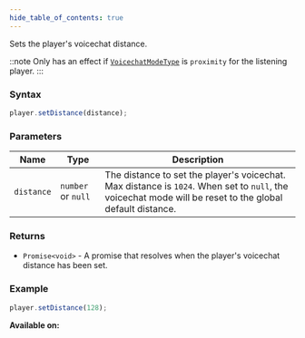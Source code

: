 ```yaml
---
hide_table_of_contents: true
---
```



Sets the player's voicechat distance.

::note
Only has an effect if [`VoicechatModeType`](/sdk/types/VoicechatModeType) is `proximity` for the listening player.
:::

### Syntax

```js
player.setDistance(distance);
```

### Parameters

| Name       | Type               | Description                                                                                                                                              |
| ---------- | ------------------ | -------------------------------------------------------------------------------------------------------------------------------------------------------- |
| `distance` | `number` or `null` | The distance to set the player's voicechat. Max distance is `1024`. When set to `null`, the voicechat mode will be reset to the global default distance. |

### Returns

- `Promise<void>` - A promise that resolves when the player's voicechat distance has been set.

### Example

```js
player.setDistance(128);
```

**Available on:** <ServerTag />
